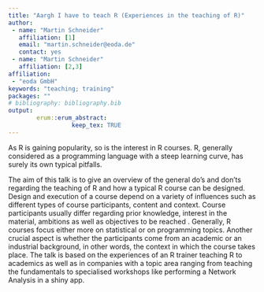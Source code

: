 ```yaml
---
title: "Aargh I have to teach R (Experiences in the teaching of R)"
author:
 - name: "Martin Schneider"
   affiliation: [1]
   email: "martin.schneider@eoda.de"
   contact: yes
 - name: "Martin Schneider"
   affiliation: [2,3]
affiliation:
 - "eoda GmbH"
keywords: "teaching; training"
packages: ""
# bibliography: bibliography.bib
output:  
        erum::erum_abstract:
                  keep_tex: TRUE
---
```


As R is gaining popularity, so is the interest in R courses. R,
generally considered as a programming language with a steep learning
curve, has surely its own typical pitfalls.

The aim of this talk is to give an overview of the general do’s and
don’ts regarding the teaching of R and how a typical R course can be
designed. Design and execution of a course depend on a variety of
influences such as different types of course participants, content and
context. Course participants usually differ regarding prior knowledge,
interest in the material, ambitions as well as objectives to be reached
. Generally, R courses focus either more on statistical or on
programming topics. Another crucial aspect is whether the participants
come from an academic or an industrial background, in other words, the
context in which the course takes place. The talk is based on the
experiences of an R trainer teaching R to academics as well as in
companies with a topic area ranging from teaching the fundamentals to
specialised workshops like performing a Network Analysis in a shiny app.

<!--  -->
<!--  -->
<!--  -->
